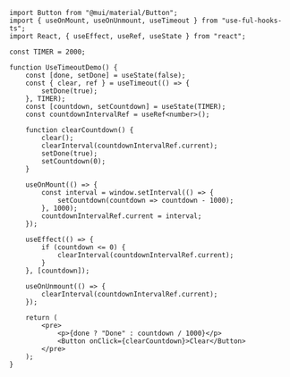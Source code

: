 
<UseTimeoutDemo />

```tsx
import Button from "@mui/material/Button";
import { useOnMount, useOnUnmount, useTimeout } from "use-ful-hooks-ts";
import React, { useEffect, useRef, useState } from "react";

const TIMER = 2000;

function UseTimeoutDemo() {
	const [done, setDone] = useState(false);
	const { clear, ref } = useTimeout(() => {
		setDone(true);
	}, TIMER);
	const [countdown, setCountdown] = useState(TIMER);
	const countdownIntervalRef = useRef<number>();

	function clearCountdown() {
		clear();
		clearInterval(countdownIntervalRef.current);
		setDone(true);
		setCountdown(0);
	}

	useOnMount(() => {
		const interval = window.setInterval(() => {
			setCountdown(countdown => countdown - 1000);
		}, 1000);
		countdownIntervalRef.current = interval;
	});

	useEffect(() => {
		if (countdown <= 0) {
			clearInterval(countdownIntervalRef.current);
		}
	}, [countdown]);

	useOnUnmount(() => {
		clearInterval(countdownIntervalRef.current);
	});

	return (
		<pre>
			<p>{done ? "Done" : countdown / 1000}</p>
			<Button onClick={clearCountdown}>Clear</Button>
		</pre>
	);
}
```
